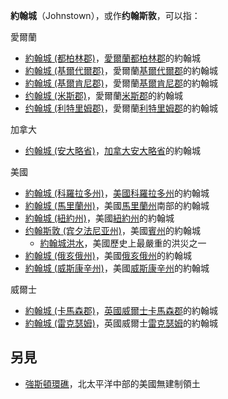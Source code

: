 '''約翰城'''（Johnstown），或作'''约翰斯敦'''，可以指：

; 愛爾蘭
* [[約翰城_(都柏林郡)|約翰城 (都柏林郡)]]，[[愛爾蘭|愛爾蘭]][[都柏林郡|都柏林郡]]的約翰城
* [[約翰城_(基爾代爾郡)|約翰城 (基爾代爾郡)]]，愛爾蘭[[基爾代爾郡|基爾代爾郡]]的約翰城
* [[約翰城_(基爾肯尼郡)|約翰城 (基爾肯尼郡)]]，愛爾蘭[[基爾肯尼郡|基爾肯尼郡]]的約翰城
* [[约翰城_(米斯郡)|约翰城 (米斯郡)]]，愛爾蘭[[米斯郡|米斯郡]]的約翰城
* [[约翰城_(利特里姆郡)|约翰城 (利特里姆郡)]]，愛爾蘭[[利特里姆郡|利特里姆郡]]的約翰城
; 加拿大
* [[约翰城_(安大略省)|约翰城 (安大略省)]]，[[加拿大|加拿大]][[安大略省|安大略省]]的約翰城
; 美國
* [[約翰城_(科羅拉多州)|約翰城 (科羅拉多州)]]，[[美國|美國]][[科羅拉多州|科羅拉多州]]的約翰城
* [[約翰城_(馬里蘭州)|約翰城 (馬里蘭州)]]，美國[[馬里蘭州|馬里蘭州]]南部的約翰城
* [[約翰城_(紐約州)|約翰城 (紐約州)]]，美國[[紐約州|紐約州]]的約翰城
* [[约翰斯敦_(宾夕法尼亚州)|约翰斯敦 (宾夕法尼亚州)]]，美國[[賓州|賓州]]的約翰城
** [[約翰城洪水|約翰城洪水]]，美國歷史上最嚴重的洪災之一
* [[約翰城_(俄亥俄州)|約翰城 (俄亥俄州)]]，美國[[俄亥俄州|俄亥俄州]]的約翰城
* [[約翰城_(威斯康辛州)|約翰城 (威斯康辛州)]]，美國[[威斯康辛州|威斯康辛州]]的約翰城
; 威爾士
* [[約翰城_(卡馬森郡)|約翰城 (卡馬森郡)]]，[[英國|英國]][[威爾士|威爾士]][[卡馬森郡|卡馬森郡]]的約翰城
* [[約翰城_(雷克瑟姆)|約翰城 (雷克瑟姆)]]，英國威爾士[[雷克瑟姆|雷克瑟姆]]的約翰城

== 另見 ==
* [[強斯頓環礁|強斯頓環礁]]，北太平洋中部的美國無建制領土

{{disambig|Cat=三字地名消歧义}}
